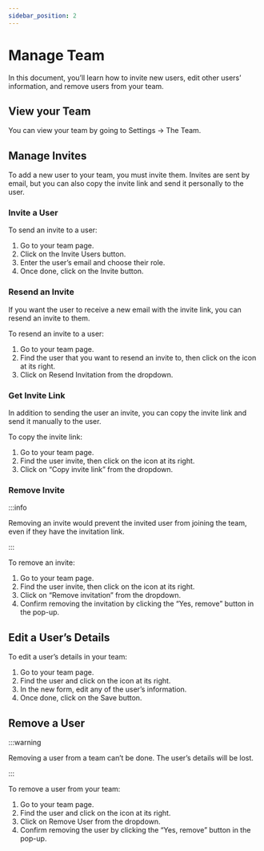 ```yaml
---
sidebar_position: 2
---
```



# Manage Team

In this document, you’ll learn how to invite new users, edit other users’ information, and remove users from your team.

## View your Team

You can view your team by going to Settings → The Team.

## Manage Invites

To add a new user to your team, you must invite them. Invites are sent by email, but you can also copy the invite link and send it personally to the user.

### Invite a User

To send an invite to a user:

1. Go to your team page.
2. Click on the Invite Users button.
3. Enter the user’s email and choose their role.
4. Once done, click on the Invite button.

### Resend an Invite

If you want the user to receive a new email with the invite link, you can resend an invite to them.

To resend an invite to a user:

1. Go to your team page.
2. Find the user that you want to resend an invite to, then click on the <UiIcon lightIcon="https://res.cloudinary.com/dza7lstvk/image/upload/v1667999308/Medusa%20Docs/UI%20Icons/1ordBC6_ssysel.png" darkIcon="https://res.cloudinary.com/dza7lstvk/image/upload/v1667999326/Medusa%20Docs/UI%20Icons/dSwWYBH_stzgoi.png" alt="three dots" /> icon at its right.
3. Click on Resend Invitation from the dropdown.

### Get Invite Link

In addition to sending the user an invite, you can copy the invite link and send it manually to the user.

To copy the invite link:

1. Go to your team page.
2. Find the user invite, then click on the <UiIcon lightIcon="https://res.cloudinary.com/dza7lstvk/image/upload/v1667999308/Medusa%20Docs/UI%20Icons/1ordBC6_ssysel.png" darkIcon="https://res.cloudinary.com/dza7lstvk/image/upload/v1667999326/Medusa%20Docs/UI%20Icons/dSwWYBH_stzgoi.png" alt="three dots" /> icon at its right.
3. Click on “Copy invite link” from the dropdown.

### Remove Invite

:::info

Removing an invite would prevent the invited user from joining the team, even if they have the invitation link.

:::

To remove an invite:

1. Go to your team page.
2. Find the user invite, then click on the <UiIcon lightIcon="https://res.cloudinary.com/dza7lstvk/image/upload/v1667999308/Medusa%20Docs/UI%20Icons/1ordBC6_ssysel.png" darkIcon="https://res.cloudinary.com/dza7lstvk/image/upload/v1667999326/Medusa%20Docs/UI%20Icons/dSwWYBH_stzgoi.png" alt="three dots" /> icon at its right.
3. Click on “Remove invitation” from the dropdown.
4. Confirm removing the invitation by clicking the “Yes, remove” button in the pop-up.

## Edit a User’s Details

To edit a user’s details in your team:

1. Go to your team page.
2. Find the user and click on the <UiIcon lightIcon="https://res.cloudinary.com/dza7lstvk/image/upload/v1667999308/Medusa%20Docs/UI%20Icons/1ordBC6_ssysel.png" darkIcon="https://res.cloudinary.com/dza7lstvk/image/upload/v1667999326/Medusa%20Docs/UI%20Icons/dSwWYBH_stzgoi.png" alt="three dots" /> icon at its right.
3. In the new form, edit any of the user’s information.
4. Once done, click on the Save button.

## Remove a User

:::warning

Removing a user from a team can’t be done. The user’s details will be lost.

:::

To remove a user from your team:

1. Go to your team page.
2. Find the user and click on the <UiIcon lightIcon="https://res.cloudinary.com/dza7lstvk/image/upload/v1667999308/Medusa%20Docs/UI%20Icons/1ordBC6_ssysel.png" darkIcon="https://res.cloudinary.com/dza7lstvk/image/upload/v1667999326/Medusa%20Docs/UI%20Icons/dSwWYBH_stzgoi.png" alt="three dots" /> icon at its right.
3. Click on Remove User from the dropdown.
4. Confirm removing the user by clicking the “Yes, remove” button in the pop-up.
